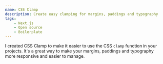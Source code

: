 ```yaml
---
name: CSS Clamp
description: Create easy clamping for margins, paddings and typography with CSS & Tailwind output
tags:
    - Next.js
    - Open source
    - Boilerplate
---
```


<GithubProject url="https://api.github.com/repos/willem-jaap/cssclamp" />

I created CSS Clamp to make it easier to use the CSS `clamp` function in your projects. It's a great way to make your margins, paddings and typography more responsive and easier to manage.
